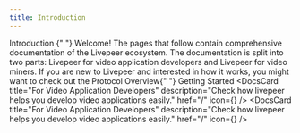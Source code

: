```yaml
---
title: Introduction
---
```


<Heading> Introduction </Heading>
<Text>
  {" "}
  Welcome! The pages that follow contain comprehensive documentation of the
  Livepeer ecosystem. The documentation is split into two parts: Livepeer for
  video application developers and Livepeer for video miners. If you are new to
  Livepeer and interested in how it works, you might want to check out the
  Protocol Overview{" "}
</Text>
<SubHeading> Getting Started </SubHeading>
<DocsCardsContainer>
  <DocsCard
    title="For Video Application Developers"
    description="Check how livepeer helps you develop video applications easily."
    href="/"
    icon={<Icon />}
  />
  <DocsCard
    title="For Video Application Developers"
    description="Check how livepeer helps you develop video applications easily."
    href="/"
  />
  <DocsCard
    title="For Video Application Developers"
    description="Check how livepeer helps you develop video applications easily."
    href="/"
    icon={<Icon />}
  />
</DocsCardsContainer>
